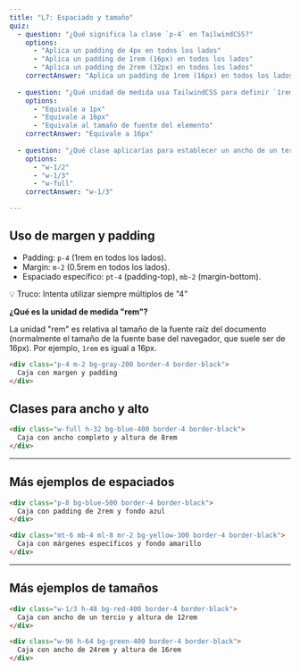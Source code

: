```yaml
---
title: "L7: Espaciado y tamaño"
quiz:
  - question: "¿Qué significa la clase `p-4` en TailwindCSS?"
    options:
      - "Aplica un padding de 4px en todos los lados"
      - "Aplica un padding de 1rem (16px) en todos los lados"
      - "Aplica un padding de 2rem (32px) en todos los lados"
    correctAnswer: "Aplica un padding de 1rem (16px) en todos los lados"
    
  - question: "¿Qué unidad de medida usa TailwindCSS para definir `1rem`?"
    options:
      - "Equivale a 1px"
      - "Equivale a 16px"
      - "Equivale al tamaño de fuente del elemento"
    correctAnswer: "Equivale a 16px"
    
  - question: "¿Qué clase aplicarías para establecer un ancho de un tercio del contenedor en TailwindCSS?"
    options:
      - "w-1/2"
      - "w-1/3"
      - "w-full"
    correctAnswer: "w-1/3"

---
```


## Uso de margen y padding

- Padding: `p-4` (1rem en todos los lados).
- Margin: `m-2` (0.5rem en todos los lados).
- Espaciado específico: `pt-4` (padding-top), `mb-2` (margin-bottom).

💡 Truco: Intenta utilizar siempre múltiplos de "4"

**¿Qué es la unidad de medida "rem"?**

La unidad "rem" es relativa al tamaño de la fuente raíz del documento (normalmente el tamaño de la fuente base del navegador, que suele ser de 16px). Por ejemplo, `1rem` es igual a 16px.


```html live
<div class="p-4 m-2 bg-gray-200 border-4 border-black">
  Caja con margen y padding
</div>
```

## Clases para ancho y alto


```html live
<div class="w-full h-32 bg-blue-400 border-4 border-black">
  Caja con ancho completo y altura de 8rem
</div>
```

---


## Más ejemplos de espaciados


```html live
<div class="p-8 bg-blue-500 border-4 border-black">
  Caja con padding de 2rem y fondo azul
</div>

<div class="mt-6 mb-4 ml-8 mr-2 bg-yellow-300 border-4 border-black">
  Caja con márgenes específicos y fondo amarillo
</div>
```

---

## Más ejemplos de tamaños

```html live
<div class="w-1/3 h-48 bg-red-400 border-4 border-black">
  Caja con ancho de un tercio y altura de 12rem
</div>

<div class="w-96 h-64 bg-green-400 border-4 border-black">
  Caja con ancho de 24rem y altura de 16rem
</div>
```